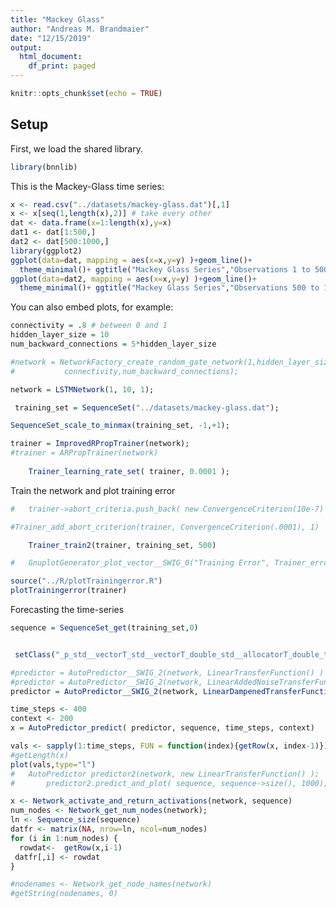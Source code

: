 ```yaml
---
title: "Mackey Glass"
author: "Andreas M. Brandmaier"
date: "12/15/2019"
output:
  html_document:
    df_print: paged
---
```


```r
knitr::opts_chunk$set(echo = TRUE)
```

## Setup

First, we load the shared library.

```r
library(bnnlib)

```

This is the Mackey-Glass time series: 

```r
x <- read.csv("../datasets/mackey-glass.dat")[,1]
x <- x[seq(1,length(x),2)] # take every other
dat <- data.frame(x=1:length(x),y=x)
dat1 <- dat[1:500,]
dat2 <- dat[500:1000,]
library(ggplot2)
ggplot(data=dat, mapping = aes(x=x,y=y) )+geom_line()+
  theme_minimal()+ ggtitle("Mackey Glass Series","Observations 1 to 500")
ggplot(data=dat2, mapping = aes(x=x,y=y) )+geom_line()+ 
  theme_minimal()+ ggtitle("Mackey Glass Series","Observations 500 to 1000")

```

You can also embed plots, for example:

```r

connectivity = .8 # between 0 and 1
hidden_layer_size = 10
num_backward_connections = 5*hidden_layer_size

#network = NetworkFactory_create_random_gate_network(1,hidden_layer_size,1,
#			connectivity,num_backward_connections);

network = LSTMNetwork(1, 10, 1);

 training_set = SequenceSet("../datasets/mackey-glass.dat");

SequenceSet_scale_to_minmax(training_set, -1,+1);

trainer = ImprovedRPropTrainer(network);
#trainer = ARPropTrainer(network)
		
	Trainer_learning_rate_set( trainer, 0.0001 );
```

Train the network and plot training error

```r

#	trainer->abort_criteria.push_back( new ConvergenceCriterion(10e-7) );

#Trainer_add_abort_criterion(trainer, ConvergenceCriterion(.0001), 1)

	Trainer_train2(trainer, training_set, 500)

#	GnuplotGenerator_plot_vector__SWIG_0("Training Error", Trainer_error_train_get(trainer))

source("../R/plotTrainingerror.R")
plotTrainingerror(trainer)
```

Forecasting the time-series

```r
sequence = SequenceSet_get(training_set,0)


 setClass("_p_std__vectorT_std__vectorT_double_std__allocatorT_double_t_t_p_std__allocatorT_std__vectorT_double_std__allocatorT_double_t_t_p_t_t", contains = 'ExternalReference')

#predictor = AutoPredictor__SWIG_2(network, LinearTransferFunction() )
#predictor = AutoPredictor__SWIG_2(network, LinearAddedNoiseTransferFunction(.1) )
predictor = AutoPredictor__SWIG_2(network, LinearDampenedTransferFunction(.99) )

time_steps <- 400
context <- 200
x = AutoPredictor_predict( predictor, sequence, time_steps, context)

```

```r
vals <- sapply(1:time_steps, FUN = function(index){getRow(x, index-1)})
#getLength(x)
plot(vals,type="l")
#	AutoPredictor predictor2(network, new LinearTransferFunction() );
#		predictor2.predict_and_plot( sequence, sequence->size(), 1000);
```

```r
x <- Network_activate_and_return_activations(network, sequence)
num_nodes <- Network_get_num_nodes(network);
ln <- Sequence_size(sequence)
datfr <- matrix(NA, nrow=ln, ncol=num_nodes)
for (i in 1:num_nodes) {
  rowdat<-  getRow(x,i-1)
 datfr[,i] <- rowdat
}

#nodenames <- Network_get_node_names(network)
#getString(nodenames, 0)
```

